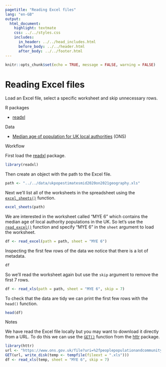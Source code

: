 ```yaml
---
pagetitle: "Reading Excel files"
lang: "en-GB"
output:
  html_document:
    highlight: textmate
    css: ../../styles.css
    includes:
      in_header: ../../head_includes.html
      before_body: ../../header.html
      after_body: ../../footer.html
---
```


```r
knitr::opts_chunk$set(echo = TRUE, message = FALSE, warning = FALSE)
```

<!-- Add a title -->
<h1>Reading Excel files</h1>

<!-- Provide a short summary -->
<p>Load an Excel file, select a specific worksheet and skip unnecessary rows.</p>

<!-- List the R packages needed and a link to their page on cran.r-project.org -->
<div class = "row">
<div class = "col-md-6">
<div class="titlebar">R packages</div>
<ul>
  <li><a href="https://cran.r-project.org/web/packages/readxl/index.html" target="_blank">readxl</a></li>
</ul>
</div>

<!-- Provide a link to the data source -->
<div class = "col-md-6">
<div class="titlebar">Data</div>
<ul>
  <li><a href="https://www.ons.gov.uk/peoplepopulationandcommunity/populationandmigration/populationestimates/datasets/populationestimatesforukenglandandwalesscotlandandnorthernireland" target="_blank">Median age of population for UK local authorities</a> (ONS)</li>
</ul>
</div>
</div>

<!-- Add each stage of the workflow -->
<div class="titlebar">Workflow</div>

<p>First load the <a href="https://cran.r-project.org/web/packages/readxl/index.html" target="_blank">readxl</a> package.</p>
```r
library(readxl)
```

<p>Then create an object with the path to the Excel file.</p>
```r
path <- "../../data/ukpopestimatesmid2020on2021geography.xls"
```

<p>Next we'll list all of the worksheets in the spreadsheet using the <a href="https://readxl.tidyverse.org/reference/excel_sheets.html" target="_blank"><code>excel_sheets()</code></a> function.</p>
```r
excel_sheets(path)
```

<p>We are interested in the worksheet called "MYE 6" which contains the median age of local authority populations in the UK. So let's use the <a href="https://readxl.tidyverse.org/reference/read_excel.html" target="_blank"><code>read_excel()</code></a> function and specify "MYE 6" in the `sheet` argument to load the worksheet.</p>
```r
df <- read_excel(path = path, sheet = "MYE 6")
```

<p>Inspecting the first few rows of the data we notice that there is a lot of metadata.</p>
```r
df
```

<p>So we'll read the worksheet again but use the `skip` argument to remove the first 7 rows.</p>
```r
df <- read_xls(path = path, sheet = "MYE 6", skip = 7)
```

<p>To check that the data are tidy we can print the first few rows with the `head()` function.</p>
```r
head(df)
```

<div class="titlebar">Notes</div>
<p>We have read the Excel file locally but you may want to download it directly from a URL. To do this we can use the <a href="https://httr.r-lib.org/reference/GET.html" target="_blank"><code>GET()</code></a> function from the <a href="https://cran.r-project.org/web/packages/httr/index.html" target="_blank">httr</a> package.</p>
```r
library(httr)
url <- "https://www.ons.gov.uk/file?uri=%2fpeoplepopulationandcommunity%2fpopulationandmigration%2fpopulationestimates%2fdatasets%2fpopulationestimatesforukenglandandwalesscotlandandnorthernireland%2fmid2020/ukpopestimatesmid2020on2021geography.xls"
GET(url, write_disk(temp <- tempfile(fileext = ".xls")))
df <- read_xls(temp, sheet = "MYE 6", skip = 7)
```
<br /><br />